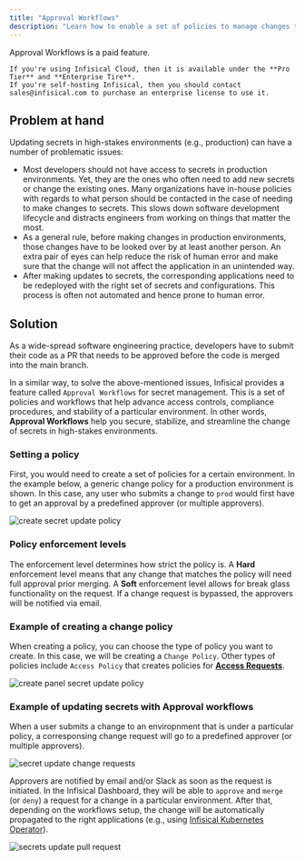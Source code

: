 ```yaml
---
title: "Approval Workflows"
description: "Learn how to enable a set of policies to manage changes to sensitive secrets and environments."
---
```


<Info>
    Approval Workflows is a paid feature.
   
    If you're using Infisical Cloud, then it is available under the **Pro Tier** and **Enterprise Tire**. 
    If you're self-hosting Infisical, then you should contact sales@infisical.com to purchase an enterprise license to use it.
</Info>

## Problem at hand

Updating secrets in high-stakes environments (e.g., production) can have a number of problematic issues: 
- Most developers should not have access to secrets in production environments. Yet, they are the ones who often need to add new secrets or change the existing ones. Many organizations have in-house policies with regards to what person should be contacted in the case of needing to make changes to secrets. This slows down software development lifecycle and distracts engineers from working on things that matter the most.   
- As a general rule, before making changes in production environments, those changes have to be looked over by at least another person. An extra pair of eyes can help reduce the risk of human error and make sure that the change will not affect the application in an unintended way. 
- After making updates to secrets, the corresponding applications need to be redeployed with the right set of secrets and configurations. This process is often not automated and hence prone to human error. 

## Solution

As a wide-spread software engineering practice, developers have to submit their code as a PR that needs to be approved before the code is merged into the main branch. 

In a similar way, to solve the above-mentioned issues, Infisical provides a feature called `Approval Workflows` for secret management. This is a set of policies and workflows that help advance access controls, compliance procedures, and stability of a particular environment. In other words, **Approval Workflows** help you secure, stabilize, and streamline the change of secrets in high-stakes environments. 

### Setting a policy

First, you would need to create a set of policies for a certain environment. In the example below, a generic change policy for a production environment is shown. In this case, any user who submits a change to `prod` would first have to get an approval by a predefined approver (or multiple approvers).

![create secret update policy](../../images/platform/pr-workflows/secret-update-policy.png)

### Policy enforcement levels

The enforcement level determines how strict the policy is. A **Hard** enforcement level means that any change that matches the policy will need full approval prior merging. A **Soft** enforcement level allows for break glass functionality on the request. If a change request is bypassed, the approvers will be notified via email.

### Example of creating a change policy

When creating a policy, you can choose the type of policy you want to create. In this case, we will be creating a `Change Policy`. Other types of policies include `Access Policy` that creates policies for **[Access Requests](/documentation/platform/access-controls/access-requests)**.

![create panel secret update policy](../../images/platform/pr-workflows/create-change-policy.png)

### Example of updating secrets with Approval workflows

When a user submits a change to an enviropnment that is under a particular policy, a corresponsing change request will go to a predefined approver (or multiple approvers). 

![secret update change requests](../../images/platform/pr-workflows/secret-update-request.png)

Approvers are notified by email and/or Slack as soon as the request is initiated. In the Infisical Dashboard, they will be able to `approve` and `merge` (or `deny`) a request for a change in a particular environment. After that, depending on the workflows setup, the change will be automatically propagated to the right applications (e.g., using [Infisical Kubernetes Operator](https://infisical.com/docs/integrations/platforms/kubernetes)).

![secrets update pull request](../../images/platform/pr-workflows/secret-update-pr.png)
